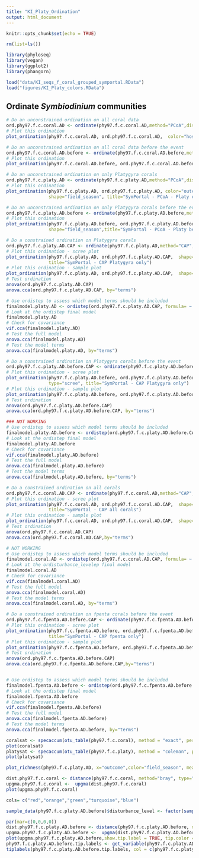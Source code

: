 ```yaml
---
title: "KI_Platy_Ordination"
output: html_document
---
```


```r
knitr::opts_chunk$set(echo = TRUE)

rm(list=ls())

library(phyloseq)
library(vegan)
library(ggplot2)
library(phangorn)

load("data/KI_seqs_f_coral_grouped_symportal.RData")
load("figures/KI_Platy_colors.RData")
```
## Ordinate *Symbiodinium* communities
```r
# Do an unconstrained ordination on all coral data
ord.phy97.f.c.coral.AD <- ordinate(phy97.f.c.coral.AD,method="PCoA",distance="bray")
# Plot this ordination 
plot_ordination(phy97.f.c.coral.AD, ord.phy97.f.c.coral.AD,  color="host_name", shape="outcome",title="SymPortal - PCoA - All") 

# Do an unconstrained ordination on all coral data before the event
ord.phy97.f.c.coral.AD.before <- ordinate(phy97.f.c.coral.AD.before,method="PCoA",distance="bray")
# Plot this ordination 
plot_ordination(phy97.f.c.coral.AD.before, ord.phy97.f.c.coral.AD.before,  color="outcome", shape="host_name", title="Symportal - PCoA - Before") 

# Do an unconstrained ordination on only Platygyra corals
ord.phy97.f.c.platy.AD <- ordinate(phy97.f.c.platy.AD,method="PCoA",distance="bray")
# Plot this ordination 
plot_ordination(phy97.f.c.platy.AD, ord.phy97.f.c.platy.AD, color="outcome",
                shape="field_season", title="SymPortal - PCoA - Platy only")

# Do an unconstrained ordination on only Platygyra corals before the event
ord.phy97.f.c.platy.AD.before <- ordinate(phy97.f.c.platy.AD.before,method="PCoA",distance="bray")
# Plot this ordination 
plot_ordination(phy97.f.c.platy.AD.before, ord.phy97.f.c.platy.AD.before, color="disturbance_level", 
                shape="field_season",title="SymPortal - PCoA - Platy before")

# Do a constrained ordination on Platygyra corals
ord.phy97.f.c.platy.AD.CAP <- ordinate(phy97.f.c.platy.AD,method="CAP",distance="bray",formula= ~ field_season + disturbance_level)
# Plot this ordination - scree plot
plot_ordination(phy97.f.c.platy.AD, ord.phy97.f.c.platy.AD.CAP,  shape="outcome",type="scree",
                title="SymPortal - CAP Platygyra only")
# Plot this ordination - sample plot
plot_ordination(phy97.f.c.platy.AD, ord.phy97.f.c.platy.AD.CAP,  shape="outcome", color="disturbance_level",type="samples",title="SymPortal - CAP Platygyra only")
# Test ordination
anova(ord.phy97.f.c.platy.AD.CAP)
anova.cca(ord.phy97.f.c.platy.AD.CAP, by="terms")

# Use ordistep to assess which model terms should be included
finalmodel.platy.AD <- ordistep(ord.phy97.f.c.platy.AD.CAP, formula= ~ field_season + disturbance_level + outcome, direction = c("both"), Pin = 0.05, Pout = 0.1, pstep = 100, perm.max = 1000, steps = 50, trace = TRUE)
# Look at the ordistep final model
finalmodel.platy.AD
# Check for covariance
vif.cca(finalmodel.platy.AD)
# Test the full model
anova.cca(finalmodel.platy.AD)
# Test the model terms
anova.cca(finalmodel.platy.AD, by="terms")

# Do a constrained ordination on Platygyra corals before the event
ord.phy97.f.c.platy.AD.before.CAP <- ordinate(phy97.f.c.platy.AD.before,method="CAP",distance="bray",formula= ~ outcome + disturbance_level)
# Plot this ordination - scree plot
plot_ordination(phy97.f.c.platy.AD.before, ord.phy97.f.c.platy.AD.before.CAP,
                type="scree", title="SymPortal - CAP Platygyra only")
# Plot this ordination - sample plot
plot_ordination(phy97.f.c.platy.AD.before, ord.phy97.f.c.platy.AD.before.CAP,  shape="outcome", color="disturbance_level",type="samples",title="SymPortal - CAP Platygyra only")
# Test ordination
anova(ord.phy97.f.c.platy.AD.before.CAP)
anova.cca(ord.phy97.f.c.platy.AD.before.CAP, by="terms")

### NOT WORKING
# Use ordistep to assess which model terms should be included
finalmodel.platy.AD.before <- ordistep(ord.phy97.f.c.platy.AD.before.CAP, formula= ~ field_season + outcome +  disturbance_level, direction = c("both"), Pin = 0.05, Pout = 0.1, pstep = 100, perm.max = 1000, steps = 50, trace = TRUE)
# Look at the ordistep final model
finalmodel.platy.AD.before
# Check for covariance
vif.cca(finalmodel.platy.AD.before)
# Test the full model
anova.cca(finalmodel.platy.AD.before)
# Test the model terms
anova.cca(finalmodel.platy.AD.before, by="terms")

# Do a constrained ordination on all corals
ord.phy97.f.c.coral.AD.CAP <- ordinate(phy97.f.c.coral.AD,method="CAP",distance="bray",formula= ~ field_season + outcome + disturbance_level + host_name + field_season*outcome + field_season*disturbance_level + field_season*host_name + outcome*disturbance_level + outcome*host_name + disturbance_level*host_name)
# Plot this ordination - scree plot
plot_ordination(phy97.f.c.coral.AD, ord.phy97.f.c.coral.AD.CAP,  shape="outcome",type="scree",
                title="SymPortal - CAP all corals")
# Plot this ordination - sample plot
plot_ordination(phy97.f.c.coral.AD, ord.phy97.f.c.coral.AD.CAP,  shape="outcome", color="site_name",type="samples",title="SymPortal - CAP all corals")
# Test ordination
anova(ord.phy97.f.c.coral.AD.CAP)
anova.cca(ord.phy97.f.c.coral.AD.CAP,by="terms")

# NOT WORKING
# Use ordistep to assess which model terms should be included
finalmodel.coral.AD <- ordistep(ord.phy97.f.c.coral.AD.CAP, formula= ~ field_season + outcome + disturbance_level + host_name + field_season*outcome + field_season*disturbance_level + field_season*host_name + outcome*disturbance_level + outcome*host_name + disturbance_level*host_name, direction = c("both"), Pin = 0.05, Pout = 0.1, pstep = 100, perm.max = 1000, steps = 50, trace = TRUE)
# Look at the ordisturbance_levelep final model
finalmodel.coral.AD
# Check for covariance
vif.cca(finalmodel.coral.AD)
# Test the full model
anova.cca(finalmodel.coral.AD)
# Test the model terms
anova.cca(finalmodel.coral.AD, by="terms")

# Do a constrained ordination on fpenta corals before the event
ord.phy97.f.c.fpenta.AD.before.CAP <- ordinate(phy97.f.c.fpenta.AD.before,method="CAP",distance="bray",formula= ~ field_season + outcome + disturbance_level)
# Plot this ordination - scree plot
plot_ordination(phy97.f.c.fpenta.AD.before, ord.phy97.f.c.fpenta.AD.before.CAP,  shape="outcome",type="scree",
                title="SymPortal - CAP fpenta only")
# Plot this ordination - sample plot
plot_ordination(phy97.f.c.fpenta.AD.before, ord.phy97.f.c.fpenta.AD.before.CAP, shape="outcome", color="disturbance_level",type="samples",title="SymPortal - CAP fpenta only")
# Test ordination
anova(ord.phy97.f.c.fpenta.AD.before.CAP)
anova.cca(ord.phy97.f.c.fpenta.AD.before.CAP,by="terms")


# Use ordistep to assess which model terms should be included
finalmodel.fpenta.AD.before <- ordistep(ord.phy97.f.c.fpenta.AD.before.CAP, formula= ~ Year + outcome +  Dist, direction = c("both"), Pin = 0.05, Pout = 0.1, pstep = 100, perm.max = 1000, steps = 50, trace = TRUE)
# Look at the ordistep final model
finalmodel.fpenta.AD.before
# Check for covariance
vif.cca(finalmodel.fpenta.AD.before)
# Test the full model
anova.cca(finalmodel.fpenta.AD.before)
# Test the model terms
anova.cca(finalmodel.fpenta.AD.before, by="terms")
```

```r
coralsat <- specaccum(otu_table(phy97.f.c.coral), method = "exact", permutations = 100)
plot(coralsat)
platysat <- specaccum(otu_table(phy97.f.c.platy), method = "coleman", permutations = 100)
plot(platysat)
```

```r
plot_richness(phy97.f.c.platy.AD, x="outcome",color="field_season", measures=c("Observed", "Shannon"))
```

```r
dist.phy97.f.c.coral <- distance(phy97.f.c.coral, method="bray", type="samples")
upgma.phy97.f.c.coral <-  upgma(dist.phy97.f.c.coral)
plot(upgma.phy97.f.c.coral)

cols= c("red","orange","green","turquoise","blue")

sample_data(phy97.f.c.platy.AD.before)$disturbance_level <- factor(sample_data(phy97.f.c.platy.AD.before)$disturbance_level,levels=c("VeryHigh","High","HighMed","Low","VeryLow"))

par(mar=c(0,0,0,0))
dist.phy97.f.c.platy.AD.before <- distance(phy97.f.c.platy.AD.before, method="bray", type="samples")
upgma.phy97.f.c.platy.AD.before <-  upgma(dist.phy97.f.c.platy.AD.before)
plot(upgma.phy97.f.c.platy.AD.before,show.tip.label = TRUE, tip.color = "white")
phy97.f.c.platy.AD.before.tip.labels <- get_variable(phy97.f.c.platy.AD.before, "outcome")
tiplabels(phy97.f.c.platy.AD.before.tip.labels, col = c(phy97.f.c.platy.AD.before.tip.labels), frame = "none", adj = -0.05, cex = 0.7)
```
